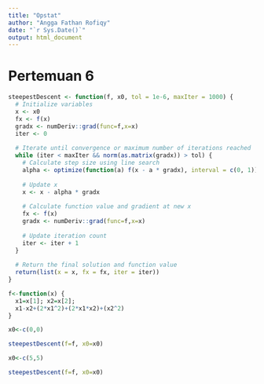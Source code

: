 ```yaml
---
title: "Opstat"
author: "Angga Fathan Rofiqy"
date: "`r Sys.Date()`"
output: html_document
---
```


# Pertemuan 6

```r
steepestDescent <- function(f, x0, tol = 1e-6, maxIter = 1000) {
  # Initialize variables
  x <- x0
  fx <- f(x)
  gradx <- numDeriv::grad(func=f,x=x)
  iter <- 0
  
  # Iterate until convergence or maximum number of iterations reached
  while (iter < maxIter && norm(as.matrix(gradx)) > tol) {
    # Calculate step size using line search
    alpha <- optimize(function(a) f(x - a * gradx), interval = c(0, 1))$minimum
    
    # Update x
    x <- x - alpha * gradx
    
    # Calculate function value and gradient at new x
    fx <- f(x)
    gradx <- numDeriv::grad(func=f,x=x)
    
    # Update iteration count
    iter <- iter + 1
  }
  
  # Return the final solution and function value
  return(list(x = x, fx = fx, iter = iter))
}
```

```r
f<-function(x) {
  x1=x[1]; x2=x[2];
  x1-x2+(2*x1^2)+(2*x1*x2)+(x2^2)
}

x0<-c(0,0)

steepestDescent(f=f, x0=x0)
```

```r
x0<-c(5,5)

steepestDescent(f=f, x0=x0)
```
